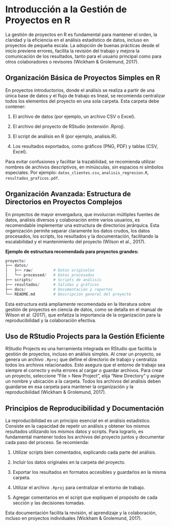 # Introducción a la Gestión de Proyectos en R

La gestión de proyectos en R es fundamental para mantener el orden, la claridad y la eficiencia en el análisis estadístico de datos, incluso en proyectos de pequeña escala. La adopción de buenas prácticas desde el inicio previene errores, facilita la revisión del trabajo y mejora la comunicación de los resultados, tanto para el usuario principal como para otros colaboradores o revisores (Wickham & Grolemund, 2017).

## Organización Básica de Proyectos Simples en R

En proyectos introductorios, donde el análisis se realiza a partir de una única base de datos y el flujo de trabajo es lineal, se recomienda centralizar todos los elementos del proyecto en una sola carpeta. Esta carpeta debe contener:

1.  El archivo de datos (por ejemplo, un archivo CSV o Excel).

2.  El archivo del proyecto de RStudio (extensión .Rproj).

3.  El script de análisis en R (por ejemplo, analisis.R).

4.  Los resultados exportados, como gráficos (PNG, PDF) y tablas (CSV, Excel).

Para evitar confusiones y facilitar la trazabilidad, se recomienda utilizar nombres de archivos descriptivos, en minúsculas, sin espacios ni símbolos especiales. Por ejemplo: `datos_clientes.csv`, `analisis_regresion.R`, `resultados_graficos.pdf`.

## Organización Avanzada: Estructura de Directorios en Proyectos Complejos

En proyectos de mayor envergadura, que involucran múltiples fuentes de datos, análisis diversos y colaboración entre varios usuarios, es recomendable implementar una estructura de directorios jerárquica. Esta organización permite separar claramente los datos crudos, los datos procesados, los scripts, los resultados y la documentación, facilitando la escalabilidad y el mantenimiento del proyecto (Wilson et al., 2017).

**Ejemplo de estructura recomendada para proyectos grandes:**

```r
proyecto/
├── datos/
│   ├── raw/         # Datos originales
│   └── processed/   # Datos procesados
├── scripts/         # Scripts de análisis
├── resultados/      # Salidas y gráficos
├── docs/            # Documentación y reportes
└── README.md        # Descripción general del proyecto
```

Esta estructura está ampliamente recomendada en la literatura sobre gestión de proyectos en ciencia de datos, como se detalla en el manual de Wilson et al. (2017), que enfatiza la importancia de la organización para la reproducibilidad y la colaboración efectiva.

## Uso de RStudio Projects para la Gestión Eficiente

RStudio Projects es una herramienta integrada en RStudio que facilita la gestión de proyectos, incluso en análisis simples. Al crear un proyecto, se genera un archivo `.Rproj` que define el directorio de trabajo y centraliza todos los archivos relacionados. Esto asegura que el entorno de trabajo sea siempre el correcto y evita errores al cargar o guardar archivos. Para crear un proyecto, seleccione “File \> New Project”, elija “New Directory” y asigne un nombre y ubicación a la carpeta. Todos los archivos del análisis deben guardarse en esa carpeta para mantener la organización y la reproducibilidad (Wickham & Grolemund, 2017).

## Principios de Reproducibilidad y Documentación

La reproducibilidad es un principio esencial en el análisis estadístico. Consiste en la capacidad de repetir un análisis y obtener los mismos resultados utilizando los mismos datos y scripts. Para lograrlo, es fundamental mantener todos los archivos del proyecto juntos y documentar cada paso del proceso. Se recomienda:

1.  Utilizar scripts bien comentados, explicando cada parte del análisis.

2.  Incluir los datos originales en la carpeta del proyecto.

3.  Exportar los resultados en formatos accesibles y guardarlos en la misma carpeta.

4.  Utilizar el archivo `.Rproj` para centralizar el entorno de trabajo.

5.  Agregar comentarios en el script que expliquen el propósito de cada sección y las decisiones tomadas.

Esta documentación facilita la revisión, el aprendizaje y la colaboración, incluso en proyectos individuales (Wickham & Grolemund, 2017).
